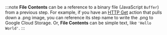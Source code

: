 :::note
**File Contents** can be a reference to a binary file (JavaScript `Buffer`) from a previous step.
For example, if you have an [HTTP Get](components/http.mdx#httpget) action that pulls down a .png image, you can reference its step name to write the .png to Google Cloud Storage.
Or, **File Contents** can be simple text, like `'Hello World'`.
:::
